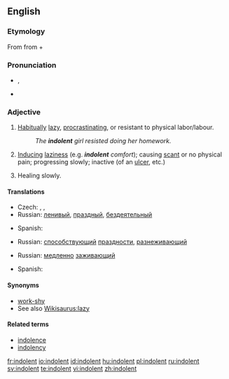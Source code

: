 ==English==

===Etymology===
From {{etyl|la|en}} {{term|indolentem|lang=la}} from {{term|in-||not|lang=la}} + {{term|dolens|dolēns|pain|lang=la}}

===Pronunciation===
* {{a|UK|US}} {{IPA|/ˈɪn.dəl.ənt/}}, {{SAMPA|/'Ind@l@nt/}}
* {{audio|en-us-indolent.ogg|Audio (US)}}

===Adjective===
{{en-adj}}

# [[habitually|Habitually]] [[lazy]], [[procrastinate|procrastinating]], or resistant to physical labor/labour.
#: ''The '''indolent''' girl resisted doing her homework.''
# [[induce|Inducing]] [[laziness]] (e.g. '''''indolent''' comfort''); causing [[scant]] or no physical pain; progressing slowly; inactive (of an [[ulcer]], etc.)
# {{medicine}} Healing slowly.

====Translations====
{{trans-top|habitually lazy}}
*Czech: {{t|cs|lhostejný|m}}, {{t|cs|líný|m}}, {{t|cs|indolentní|m}}
* Russian: [[ленивый]], [[праздный]], [[бездеятельный]]
{{trans-mid}}
*Spanish: {{t|es|indolente}}
{{trans-bottom}}

{{trans-top|inducing laziness}}
* Russian: [[способствующий]] [[праздности]], [[разнеживающий]]
{{trans-mid}}
{{trans-bottom}}

{{trans-top|healing slowly}}
*Russian: [[медленно]] [[заживающий]]
{{trans-mid}}
*Spanish: {{t|es|indolente}}
{{trans-bottom}}

====Synonyms====
* [[work-shy]]
* See also [[Wikisaurus:lazy]]

====Related terms====
* [[indolence]]
* [[indolency]]

[[fr:indolent]]
[[io:indolent]]
[[id:indolent]]
[[hu:indolent]]
[[pl:indolent]]
[[ru:indolent]]
[[sv:indolent]]
[[te:indolent]]
[[vi:indolent]]
[[zh:indolent]]